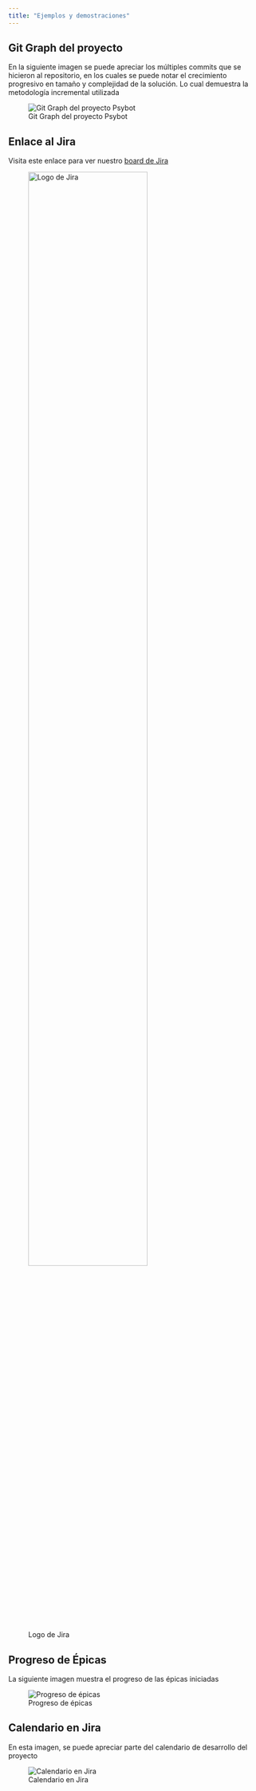 ```yaml
---
title: "Ejemplos y demostraciones"
---
```



## Git Graph del proyecto

En la siguiente imagen se puede apreciar los múltiples commits que se hicieron al repositorio, en los cuales se puede notar el crecimiento progresivo en tamaño y complejidad de la solución. Lo cual demuestra la metodología incremental utilizada

![Git Graph del proyecto Psybot](./recursos/graph.png)

## Enlace al Jira

Visita este enlace para ver nuestro [board de Jira](https://ucenfotec-team-cvech351.atlassian.net/jira/software/projects/PSYBOT/boards/1/timeline)

![Logo de Jira](./recursos/jira.png){fig-align="left" width=75%}

## Progreso de Épicas

La siguiente imagen muestra el progreso de las épicas iniciadas

![Progreso de épicas](./recursos/progreso.png){fig-align="left"}

## Calendario en Jira

En esta imagen, se puede apreciar parte del calendario de desarrollo del proyecto

![Calendario en Jira](./recursos/calendario.png){fig-align="left"}

